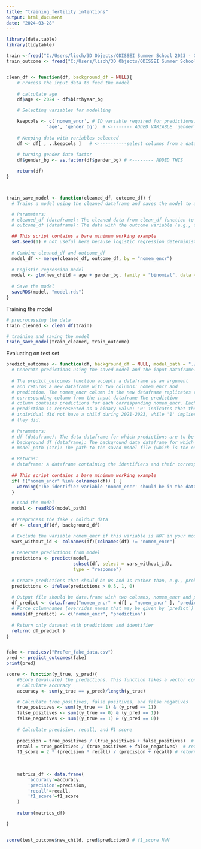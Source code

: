 ```yaml
---
title: "training_fertility intentions"
output: html_document
date: "2024-03-28"
---
```


```r
library(data.table)
library(tidytable)
```


```r
train <-fread("C:/Users/lisch/3D Objects/ODISSEI Summer School 2023 - Gert & Lisa/ODISSEI Summer School 2023 - Gert Stulp/1PreFer data for Eyra/1Data for participants/training_data/PreFer_train_data.csv")
train_outcome <- fread("C:/Users/lisch/3D Objects/ODISSEI Summer School 2023 - Gert & Lisa/ODISSEI Summer School 2023 - Gert Stulp/1PreFer data for Eyra/1Data for participants/training_data/PreFer_train_outcome.csv")



```


```r

clean_df <- function(df, background_df = NULL){
    # Process the input data to feed the model
  
    # calculate age   
    df$age <- 2024 - df$birthyear_bg

    # Selecting variables for modelling

    keepcols <- c('nomem_encr', # ID variable required for predictions,
               'age', 'gender_bg')  # <-------- ADDED VARIABLE 'gender_bg'
  
    # Keeping data with variables selected
    df <- df[ , ..keepcols ]   # <-----------select columns from a data.table
    
    # turning gender into factor
    df$gender_bg <- as.factor(df$gender_bg) # <-------- ADDED THIS

    return(df)
}



train_save_model <- function(cleaned_df, outcome_df) {
  # Trains a model using the cleaned dataframe and saves the model to a file.

  # Parameters:
  # cleaned_df (dataframe): The cleaned data from clean_df function to be used for training the model.
  # outcome_df (dataframe): The data with the outcome variable (e.g., from PreFer_train_outcome.csv or PreFer_fake_outcome.csv).

  ## This script contains a bare minimum working example
  set.seed(1) # not useful here because logistic regression deterministic
  
  # Combine cleaned_df and outcome_df
  model_df <- merge(cleaned_df, outcome_df, by = "nomem_encr")
  
  # Logistic regression model
  model <- glm(new_child ~ age + gender_bg, family = "binomial", data = model_df) # <-------- ADDED VARIABLE 'gender_bg'
  
  # Save the model
  saveRDS(model, "model.rds")
}

```

Training the model

```r

# preprocessing the data
train_cleaned <- clean_df(train)

# training and saving the model
train_save_model(train_cleaned, train_outcome)

```


Evaluating on test set
```r
predict_outcomes <- function(df, background_df = NULL, model_path = "./model.rds"){
  # Generate predictions using the saved model and the input dataframe.
    
  # The predict_outcomes function accepts a dataframe as an argument
  # and returns a new dataframe with two columns: nomem_encr and
  # prediction. The nomem_encr column in the new dataframe replicates the
  # corresponding column from the input dataframe The prediction
  # column contains predictions for each corresponding nomem_encr. Each
  # prediction is represented as a binary value: '0' indicates that the
  # individual did not have a child during 2021-2023, while '1' implies that
  # they did.
  
  # Parameters:
  # df (dataframe): The data dataframe for which predictions are to be made.
  # background_df (dataframe): The background data dataframe for which predictions are to be made.
  # model_path (str): The path to the saved model file (which is the output of training.R).

  # Returns:
  # dataframe: A dataframe containing the identifiers and their corresponding predictions.
  
  ## This script contains a bare minimum working example
  if( !("nomem_encr" %in% colnames(df)) ) {
    warning("The identifier variable 'nomem_encr' should be in the dataset")
  }

  # Load the model
  model <- readRDS(model_path)
    
  # Preprocess the fake / holdout data
  df <- clean_df(df, background_df)

  # Exclude the variable nomem_encr if this variable is NOT in your model
  vars_without_id <- colnames(df)[colnames(df) != "nomem_encr"]
  
  # Generate predictions from model
  predictions <- predict(model, 
                         subset(df, select = vars_without_id), 
                         type = "response") 
  
  # Create predictions that should be 0s and 1s rather than, e.g., probabilities
  predictions <- ifelse(predictions > 0.5, 1, 0)  
  
  # Output file should be data.frame with two columns, nomem_encr and predictions
  df_predict <- data.frame("nomem_encr" = df[ , "nomem_encr" ], "prediction" = predictions)
  # Force columnnames (overrides names that may be given by `predict`)
  names(df_predict) <- c("nomem_encr", "prediction") 
  
  # Return only dataset with predictions and identifier
  return( df_predict )
}


fake <- read.csv("PreFer_fake_data.csv")
pred <- predict_outcomes(fake)
print(pred)

score <- function(y_true, y_pred){
    #Score (evaluate) the predictions. This function takes a vector containing predicted outcomes and a vector containing the ground truth outcomes.      It calculates the overall prediction accuracy, and precision, recall, and F1 score for having a child and returns a data frame with these values.
    # Calculate accuracy
    accuracy <- sum(y_true == y_pred)/length(y_true)

    # Calculate true positives, false positives, and false negatives
    true_positives <- sum((y_true == 1) & (y_pred == 1))
    false_positives <- sum((y_true == 0) & (y_pred == 1))
    false_negatives <- sum((y_true == 1) & (y_pred == 0))
    
    # Calculate precision, recall, and F1 score
 
    precision = true_positives / (true_positives + false_positives)  # returns NaN if both true positives and false positives = 0
    recall = true_positives / (true_positives + false_negatives)  # returns NaN if both true positives and false negatives = 0 (e.g. only in case there are no positive cases)
    f1_score = 2 * (precision * recall) / (precision + recall) # returns NaN of precision or recall are not defined
   
    
    
    metrics_df <- data.frame(
        'accuracy'=accuracy,
        'precision'=precision,
        'recall'=recall,
        'f1_score'=f1_score
    )
    
    return(metrics_df)

}


score(test_outcome$new_child, pred$prediction) # f1_score NaN

```